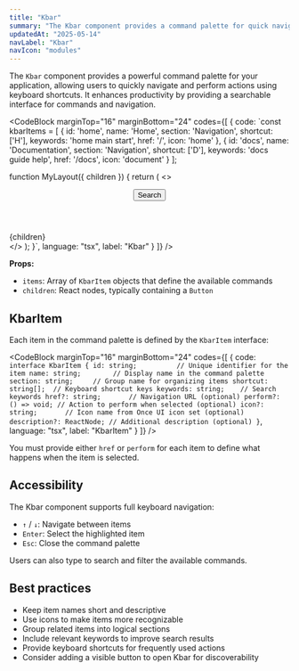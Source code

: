 ```yaml
---
title: "Kbar"
summary: "The Kbar component provides a command palette for quick navigation and actions throughout your application using keyboard shortcuts."
updatedAt: "2025-05-14"
navLabel: "Kbar"
navIcon: "modules"
---
```


The `Kbar` component provides a powerful command palette for your application, allowing users to quickly navigate and perform actions using keyboard shortcuts. It enhances productivity by providing a searchable interface for commands and navigation.

<CodeBlock
  marginTop="16"
  marginBottom="24"
  codes={[
    {
      code:
`const kbarItems = [
    {
      id: 'home',
      name: 'Home',
      section: 'Navigation',
      shortcut: ['H'],
      keywords: 'home main start',
      href: '/',
      icon: 'home'
    },
    {
      id: 'docs',
      name: 'Documentation',
      section: 'Navigation',
      shortcut: ['D'],
      keywords: 'docs guide help',
      href: '/docs',
      icon: 'document'
    }
];

function MyLayout({ children }) {
    return (
      <>
        <header>
          <Kbar items={kbarItems}>
            <Button prefixIcon="command">Search</Button>
          </Kbar>
        </header>
        <main>
          {children}
        </main>
      </>
    );
}`,
      language: "tsx",
      label: "Kbar"
    }
  ]}
/>


**Props:**
- `items`: Array of `KbarItem` objects that define the available commands
- `children`: React nodes, typically containing a `Button`

## KbarItem

Each item in the command palette is defined by the `KbarItem` interface:

<CodeBlock
  marginTop="16"
  marginBottom="24"
  codes={[
    {
      code:
`interface KbarItem {
  id: string;          // Unique identifier for the item
  name: string;        // Display name in the command palette
  section: string;     // Group name for organizing items
  shortcut: string[];  // Keyboard shortcut keys
  keywords: string;    // Search keywords
  href?: string;       // Navigation URL (optional)
  perform?: () => void; // Action to perform when selected (optional)
  icon?: string;       // Icon name from Once UI icon set (optional)
  description?: ReactNode; // Additional description (optional)
}`,
      language: "tsx",
      label: "KbarItem"
    }
  ]}
/>

You must provide either `href` or `perform` for each item to define what happens when the item is selected.

## Accessibility

The Kbar component supports full keyboard navigation:

- `↑` / `↓`: Navigate between items
- `Enter`: Select the highlighted item
- `Esc`: Close the command palette

Users can also type to search and filter the available commands.

## Best practices

- Keep item names short and descriptive
- Use icons to make items more recognizable
- Group related items into logical sections
- Include relevant keywords to improve search results
- Provide keyboard shortcuts for frequently used actions
- Consider adding a visible button to open Kbar for discoverability